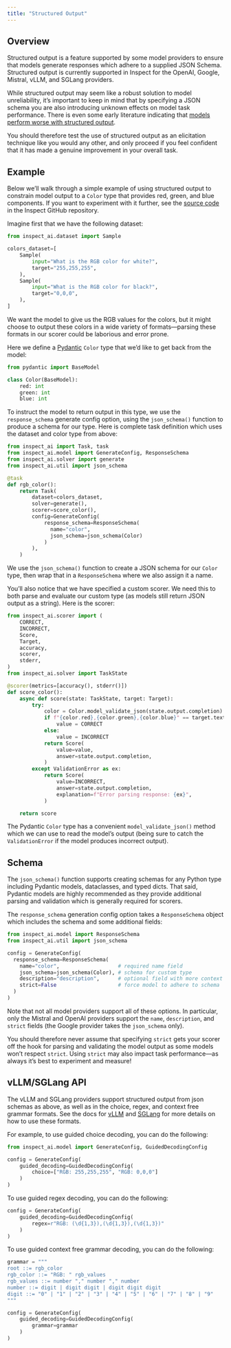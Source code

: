 ```yaml
---
title: "Structured Output"
---
```


## Overview

Structured output is a feature supported by some model providers to ensure that models generate responses which adhere to a supplied JSON Schema. Structured output is currently supported in Inspect for the OpenAI, Google, Mistral, vLLM, and SGLang providers.

While structured output may seem like a robust solution to model unreliability, it's important to keep in mind that by specifying a JSON schema you are also introducing unknown effects on model task performance. There is even some early literature indicating that [models perform worse with structured output](https://dylancastillo.co/posts/say-what-you-mean-sometimes.html).

You should therefore test the use of structured output as an elicitation technique like you would any other, and only proceed if you feel confident that it has made a genuine improvement in your overall task.

## Example

Below we'll walk through a simple example of using structured output to constrain model output to a `Color` type that provides red, green, and blue components. If you want to experiment with it further, see the [source code](https://github.com/UKGovernmentBEIS/inspect_ai/blob/main/examples/structured.py) in the Inspect GitHub repository.

Imagine first that we have the following dataset:

```python
from inspect_ai.dataset import Sample

colors_dataset=[
    Sample(
        input="What is the RGB color for white?",
        target="255,255,255",
    ),
    Sample(
        input="What is the RGB color for black?",
        target="0,0,0",
    ),
]
```

We want the model to give us the RGB values for the colors, but it might choose to output these colors in a wide variety of formats---parsing these formats in our scorer could be laborious and error prone.

Here we define a [Pydantic](https://docs.pydantic.dev/) `Color` type that we'd like to get back from the model:

```python
from pydantic import BaseModel

class Color(BaseModel):
    red: int
    green: int
    blue: int
```

To instruct the model to return output in this type, we use the `response_schema` generate config option, using the `json_schema()` function to produce a schema for our type. Here is complete task definition which uses the dataset and color type from above:

```python
from inspect_ai import Task, task
from inspect_ai.model import GenerateConfig, ResponseSchema
from inspect_ai.solver import generate
from inspect_ai.util import json_schema

@task
def rgb_color():
    return Task(
        dataset=colors_dataset,
        solver=generate(),
        scorer=score_color(),
        config=GenerateConfig(
            response_schema=ResponseSchema(
              name="color", 
              json_schema=json_schema(Color)
            )
        ),
    )
```

We use the `json_schema()` function to create a JSON schema for our `Color` type, then wrap that in a `ResponseSchema` where we also assign it a name.

You'll also notice that we have specified a custom scorer. We need this to both parse and evaluate our custom type (as models still return JSON output as a string). Here is the scorer:

```python
from inspect_ai.scorer import (
    CORRECT,
    INCORRECT,
    Score,
    Target,
    accuracy,
    scorer,
    stderr,
)
from inspect_ai.solver import TaskState

@scorer(metrics=[accuracy(), stderr()])
def score_color():
    async def score(state: TaskState, target: Target):
        try:
            color = Color.model_validate_json(state.output.completion)
            if f"{color.red},{color.green},{color.blue}" == target.text:
                value = CORRECT
            else:
                value = INCORRECT
            return Score(
                value=value,
                answer=state.output.completion,
            )
        except ValidationError as ex:
            return Score(
                value=INCORRECT,
                answer=state.output.completion,
                explanation=f"Error parsing response: {ex}",
            )

    return score
```

The Pydantic `Color` type has a convenient `model_validate_json()` method which we can use to read the model's output (being sure to catch the `ValidationError` if the model produces incorrect output).

## Schema

The `json_schema()` function supports creating schemas for any Python type including Pydantic models, dataclasses, and typed dicts. That said, Pydantic models are highly recommended as they provide additional parsing and validation which is generally required for scorers.

The `response_schema` generation config option takes a `ResponseSchema` object which includes the schema and some additional fields:

```python
from inspect_ai.model import ResponseSchema
from inspect_ai.util import json_schema

config = GenerateConfig(
  response_schema=ResponseSchema(
    name="color",                   # required name field 
    json_schema=json_schema(Color), # schema for custom type
    description="description",      # optional field with more context
    strict=False                    # force model to adhere to schema
  )
)
```

Note that not all model providers support all of these options. In particular, only the Mistral and OpenAI providers support the `name`, `description`, and `strict` fields (the Google provider takes the `json_schema` only). 

You should therefore never assume that specifying `strict` gets your scorer off the hook for parsing and validating the model output as some models won't respect `strict`. Using `strict` may also impact task performance---as always it's best to experiment and measure!


## vLLM/SGLang API

The vLLM and SGLang providers support structured output from json schemas as above, as well as in the choice, regex, and context free grammar formats. See the docs for [vLLM](https://docs.vllm.ai/en/stable/features/structured_outputs.html) and [SGLang](https://docs.sglang.ai/backend/structured_outputs.html) for more details on how to use these formats.

For example, to use guided choice decoding, you can do the following:

```python
from inspect_ai.model import GenerateConfig, GuidedDecodingConfig

config = GenerateConfig(
    guided_decoding=GuidedDecodingConfig(
        choice=["RGB: 255,255,255", "RGB: 0,0,0"]
    )
)
```

To use guided regex decoding, you can do the following:

```python
config = GenerateConfig(
    guided_decoding=GuidedDecodingConfig(
        regex=r"RGB: (\d{1,3}),(\d{1,3}),(\d{1,3})"
    )
)
```

To use guided context free grammar decoding, you can do the following:

```python
grammar = """
root ::= rgb_color
rgb_color ::= "RGB: " rgb_values
rgb_values ::= number "," number "," number
number ::= digit | digit digit | digit digit digit
digit ::= "0" | "1" | "2" | "3" | "4" | "5" | "6" | "7" | "8" | "9"
"""

config = GenerateConfig(
    guided_decoding=GuidedDecodingConfig(
        grammar=grammar
    )
)
```









